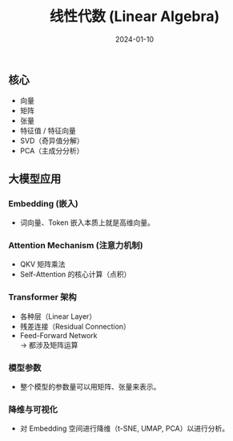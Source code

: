 ﻿---
title: "线性代数 (Linear Algebra)"
description: "线性代数核心概念及其在大模型中的应用"
date: "2024-01-10"
tags:
  - linear-algebra
  - matrix
  - tensor
  - embedding
  - attention
  - transformer
  - pca
  - svd
---

## 核心

- 向量
- 矩阵
- 张量
- 特征值 / 特征向量
- SVD（奇异值分解）
- PCA（主成分分析）

## 大模型应用

### Embedding (嵌入)

- 词向量、Token 嵌入本质上就是高维向量。

### Attention Mechanism (注意力机制)

- QKV 矩阵乘法
- Self-Attention 的核心计算（点积）

### Transformer 架构

- 各种层（Linear Layer）
- 残差连接（Residual Connection）
- Feed-Forward Network  
  → 都涉及矩阵运算

### 模型参数

- 整个模型的参数量可以用矩阵、张量来表示。

### 降维与可视化

- 对 Embedding 空间进行降维（t-SNE, UMAP, PCA）以进行分析。
